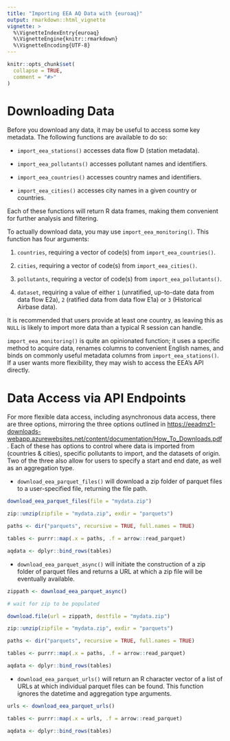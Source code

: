 ```yaml
---
title: "Importing EEA AQ Data with {euroaq}"
output: rmarkdown::html_vignette
vignette: >
  %\VignetteIndexEntry{euroaq}
  %\VignetteEngine{knitr::rmarkdown}
  %\VignetteEncoding{UTF-8}
---
```


```r
knitr::opts_chunk$set(
  collapse = TRUE,
  comment = "#>"
)
```

# Downloading Data

Before you download any data, it may be useful to access some key metadata. The following functions are available to do so:

- `import_eea_stations()` accesses data flow D (station metadata).

- `import_eea_pollutants()` accesses pollutant names and identifiers.

- `import_eea_countries()` accesses country names and identifiers.

- `import_eea_cities()` accesses city names in a given country or countries.

Each of these functions will return R data frames, making them convenient for further analysis and filtering.

To actually download data, you may use `import_eea_monitoring()`. This function has four arguments:

1. `countries`, requiring a vector of code(s) from `import_eea_countries()`.

2. `cities`, requiring a vector of code(s) from `import_eea_cities()`.

3. `pollutants`, requiring a vector of code(s) from `import_eea_pollutants()`.

4. `dataset`, requiring a value of either `1` (unratified, up-to-date data from data flow E2a), `2` (ratified data from data flow E1a) or `3` (Historical Airbase data).

It is recommended that users provide at least one country, as leaving this as `NULL` is likely to import more data than a typical R session can handle.

`import_eea_monitoring()` is quite an opinionated function; it uses a specific method to acquire data, renames columns to convenient English names, and binds on commonly useful metadata columns from `import_eea_stations()`. If a user wants more flexibility, they may wish to access the EEA's API directly.

# Data Access via API Endpoints

For more flexible data access, including asynchronous data access, there are three options, mirroring the three options outlined in <https://eeadmz1-downloads-webapp.azurewebsites.net/content/documentation/How_To_Downloads.pdf>. Each of these has options to control where data is imported from (countries & cities), specific pollutants to import, and the datasets of origin. Two of the three also allow for users to specify a start and end date, as well as an aggregation type.

- `download_eea_parquet_files()` will download a zip folder of parquet files to a user-specified file, returning the file path.

```r
download_eea_parquet_files(file = "mydata.zip")

zip::unzip(zipfile = "mydata.zip", exdir = "parquets")

paths <- dir("parquets", recursive = TRUE, full.names = TRUE)

tables <- purrr::map(.x = paths, .f = arrow::read_parquet)

aqdata <- dplyr::bind_rows(tables)
```

- `download_eea_parquet_async()` will initiate the construction of a zip folder of parquet files and returns a URL at which a zip file will be eventually available.

```r
zippath <- download_eea_parquet_async()

# wait for zip to be populated

download.file(url = zippath, destfile = "mydata.zip")

zip::unzip(zipfile = "mydata.zip", exdir = "parquets")

paths <- dir("parquets", recursive = TRUE, full.names = TRUE)

tables <- purrr::map(.x = paths, .f = arrow::read_parquet)

aqdata <- dplyr::bind_rows(tables)
```

- `download_eea_parquet_urls()` will return an R character vector of a list of URLs at which individual parquet files can be found. This function ignores the datetime and aggregation type arguments.

```r
urls <- download_eea_parquet_urls()

tables <- purrr::map(.x = urls, .f = arrow::read_parquet)

aqdata <- dplyr::bind_rows(tables)
```

